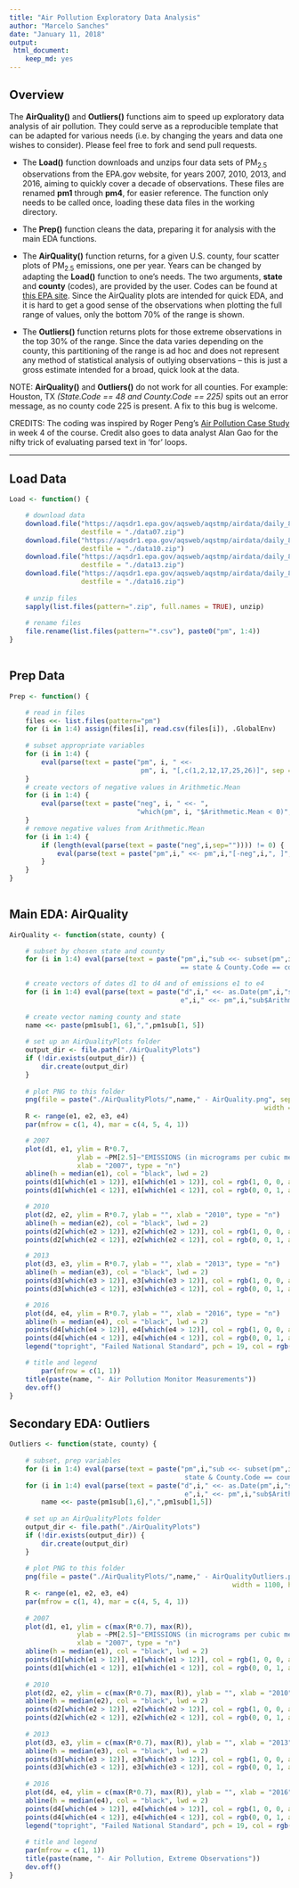 ```yaml
---
title: "Air Pollution Exploratory Data Analysis"
author: "Marcelo Sanches"
date: "January 11, 2018"
output: 
 html_document: 
    keep_md: yes
---
```


## Overview

The **AirQuality()** and **Outliers()** functions aim to speed up exploratory data analysis of air pollution. They could serve as a reproducible template that can be adapted for various needs (i.e. by changing the years and data one wishes to consider). Please feel free to fork and send pull requests.

- The **Load()** function downloads and unzips four data sets of PM<sub>2.5</sub> observations from the EPA.gov website, for years 2007, 2010, 2013, and 2016, aiming to quickly cover a decade of observations. These files are renamed **pm1** through **pm4**, for easier reference. The function only needs to be called once, loading these data files in the working directory.

- The **Prep()** function cleans the data, preparing it for analysis with the main EDA functions.

- The **AirQuality()** function returns, for a given U.S. county, four scatter plots of PM<sub>2.5</sub> emissions, one per year. Years can be changed by adapting the **Load()** function to one's needs. The two arguments, **state** and **county** (codes), are provided by the user. Codes can be found at [this EPA site](https://aqs.epa.gov/aqsweb/documents/codetables/states_and_counties.html). Since the AirQuality plots are intended for quick EDA, and it is hard to get a good sense of the observations when plotting the full range of values, only the bottom 70% of the range is shown. 

- The **Outliers()** function returns plots for those extreme observations in the top 30% of the range. Since the data varies depending on the county, this partitioning of the range is ad hoc and does not represent any method of statistical analysis of outlying observations -- this is just a gross estimate intended for a broad, quick look at the data.


NOTE: **AirQuality()** and **Outliers()** do not work for all counties. For example: Houston, TX *(State.Code == 48 and County.Code == 225)* spits out an error message, as no county code 225 is present. A fix to this bug is welcome.

CREDITS: The coding was inspired by Roger Peng's [Air Pollution Case Study](https://github.com/DataScienceSpecialization/courses/tree/master/04_ExploratoryAnalysis/CaseStudy) in week 4 of the course. Credit also goes to data analyst Alan Gao for the nifty trick of evaluating parsed text in 'for' loops.

---

## Load Data

```r

Load <- function() {

	# download data
	download.file("https://aqsdr1.epa.gov/aqsweb/aqstmp/airdata/daily_88101_2007.zip", 
	              destfile = "./data07.zip")
	download.file("https://aqsdr1.epa.gov/aqsweb/aqstmp/airdata/daily_88101_2010.zip", 
	              destfile = "./data10.zip")
	download.file("https://aqsdr1.epa.gov/aqsweb/aqstmp/airdata/daily_88101_2013.zip", 
	              destfile = "./data13.zip")
	download.file("https://aqsdr1.epa.gov/aqsweb/aqstmp/airdata/daily_88101_2016.zip", 
	              destfile = "./data16.zip")
	
	# unzip files
	sapply(list.files(pattern=".zip", full.names = TRUE), unzip)
	
	# rename files 
	file.rename(list.files(pattern="*.csv"), paste0("pm", 1:4))
}
	
```

## Prep Data 

```r
	
Prep <- function() {	

	# read in files 
	files <<- list.files(pattern="pm")  
	for (i in 1:4) assign(files[i], read.csv(files[i]), .GlobalEnv) 
	
	# subset appropriate variables  
	for (i in 1:4) {
		eval(parse(text = paste("pm", i, " <<- 
		                         pm", i, "[,c(1,2,12,17,25,26)]", sep = ""))) 
	}
	# create vectors of negative values in Arithmetic.Mean 
	for (i in 1:4) {
		eval(parse(text = paste("neg", i, " <<- ", 
		                        "which(pm", i, "$Arithmetic.Mean < 0)", sep = "")))
	}
	# remove negative values from Arithmetic.Mean
	for (i in 1:4) {																						
		if (length(eval(parse(text = paste("neg",i,sep="")))) != 0) {  	
			eval(parse(text = paste("pm",i," <<- pm",i,"[-neg",i,", ]", sep="")))
		}
	}
}
  
```

## Main EDA: AirQuality

```r

AirQuality <- function(state, county) {

	# subset by chosen state and county 
	for (i in 1:4) eval(parse(text = paste("pm",i,"sub <<- subset(pm",i,", State.Code 
	                                       == state & County.Code == county)", sep="")))

	# create vectors of dates d1 to d4 and of emissions e1 to e4
	for (i in 1:4) eval(parse(text = paste("d",i," <<- as.Date(pm",i,"sub$Date.Local); 
	                                       e",i," <<- pm",i,"sub$Arithmetic.Mean", sep="")))	
	
	# create vector naming county and state 
	name <<- paste(pm1sub[1, 6],",",pm1sub[1, 5])
	
	# set up an AirQualityPlots folder
	output_dir <- file.path("./AirQualityPlots")
	if (!dir.exists(output_dir)) {
		dir.create(output_dir)
	} 
	
	# plot PNG to this folder
	png(file = paste("./AirQualityPlots/",name," - AirQuality.png", sep=""), 
	                                                            width = 1100, height = 480)
	R <- range(e1, e2, e3, e4) 
	par(mfrow = c(1, 4), mar = c(4, 5, 4, 1))

	# 2007
	plot(d1, e1, ylim = R*0.7, 
	             ylab = ~PM[2.5]~"EMISSIONS (in micrograms per cubic meter)", 
	             xlab = "2007", type = "n")
	abline(h = median(e1), col = "black", lwd = 2)
	points(d1[which(e1 > 12)], e1[which(e1 > 12)], col = rgb(1, 0, 0, alpha = 0.3), pch = 19)
	points(d1[which(e1 < 12)], e1[which(e1 < 12)], col = rgb(0, 0, 1, alpha = 0.3), pch = 19)

	# 2010
	plot(d2, e2, ylim = R*0.7, ylab = "", xlab = "2010", type = "n")
	abline(h = median(e2), col = "black", lwd = 2)
	points(d2[which(e2 > 12)], e2[which(e2 > 12)], col = rgb(1, 0, 0, alpha = 0.3), pch = 19)
	points(d2[which(e2 < 12)], e2[which(e2 < 12)], col = rgb(0, 0, 1, alpha = 0.3), pch = 19)

	# 2013
	plot(d3, e3, ylim = R*0.7, ylab = "", xlab = "2013", type = "n")
	abline(h = median(e3), col = "black", lwd = 2)
	points(d3[which(e3 > 12)], e3[which(e3 > 12)], col = rgb(1, 0, 0, alpha = 0.3), pch = 19)
	points(d3[which(e3 < 12)], e3[which(e3 < 12)], col = rgb(0, 0, 1, alpha = 0.3), pch = 19)

	# 2016
	plot(d4, e4, ylim = R*0.7, ylab = "", xlab = "2016", type = "n")
	abline(h = median(e4), col = "black", lwd = 2)
	points(d4[which(e4 > 12)], e4[which(e4 > 12)], col = rgb(1, 0, 0, alpha = 0.3), pch = 19)
	points(d4[which(e4 < 12)], e4[which(e4 < 12)], col = rgb(0, 0, 1, alpha = 0.3), pch = 19)
	legend("topright", "Failed National Standard", pch = 19, col = rgb(1, 0, 0, alpha = 0.4))

	# title and legend 
    	par(mfrow = c(1, 1))
	title(paste(name, "- Air Pollution Monitor Measurements"))
	dev.off()
}

```

## Secondary EDA: Outliers

```r

Outliers <- function(state, county) {
	
	# subset, prep variables
	for (i in 1:4) eval(parse(text = paste("pm",i,"sub <<- subset(pm",i,", State.Code == 
	                                        state & County.Code == county)", sep="")))
	for (i in 1:4) eval(parse(text = paste("d",i," <<- as.Date(pm",i,"sub$Date.Local); 
                                            e",i," <<- pm",i,"sub$Arithmetic.Mean", sep="")))	
		name <<- paste(pm1sub[1,6],",",pm1sub[1,5])
	
	# set up an AirQualityPlots folder
	output_dir <- file.path("./AirQualityPlots")
	if (!dir.exists(output_dir)) {
		dir.create(output_dir)
	} 
	
	# plot PNG to this folder
	png(file = paste("./AirQualityPlots/",name," - AirQualityOutliers.png", sep=""), 
	                                                    width = 1100, height = 480)
	R <- range(e1, e2, e3, e4) 
	par(mfrow = c(1, 4), mar = c(4, 5, 4, 1))
	
	# 2007
	plot(d1, e1, ylim = c(max(R*0.7), max(R)), 
	             ylab = ~PM[2.5]~"EMISSIONS (in micrograms per cubic meter)", 
	             xlab = "2007", type = "n")
	abline(h = median(e1), col = "black", lwd = 2)
	points(d1[which(e1 > 12)], e1[which(e1 > 12)], col = rgb(1, 0, 0, alpha = 0.3), pch = 19)
	points(d1[which(e1 < 12)], e1[which(e1 < 12)], col = rgb(0, 0, 1, alpha = 0.3), pch = 19)
	
	# 2010
	plot(d2, e2, ylim = c(max(R*0.7), max(R)), ylab = "", xlab = "2010", type = "n")
	abline(h = median(e2), col = "black", lwd = 2)
	points(d2[which(e2 > 12)], e2[which(e2 > 12)], col = rgb(1, 0, 0, alpha = 0.3), pch = 19)
	points(d2[which(e2 < 12)], e2[which(e2 < 12)], col = rgb(0, 0, 1, alpha = 0.3), pch = 19)
	
	# 2013
	plot(d3, e3, ylim = c(max(R*0.7), max(R)), ylab = "", xlab = "2013", type = "n")
	abline(h = median(e3), col = "black", lwd = 2)
	points(d3[which(e3 > 12)], e3[which(e3 > 12)], col = rgb(1, 0, 0, alpha = 0.3), pch = 19)
	points(d3[which(e3 < 12)], e3[which(e3 < 12)], col = rgb(0, 0, 1, alpha = 0.3), pch = 19)
	
	# 2016
	plot(d4, e4, ylim = c(max(R*0.7), max(R)), ylab = "", xlab = "2016", type = "n")
	abline(h = median(e4), col = "black", lwd = 2)
	points(d4[which(e4 > 12)], e4[which(e4 > 12)], col = rgb(1, 0, 0, alpha = 0.3), pch = 19)
	points(d4[which(e4 < 12)], e4[which(e4 < 12)], col = rgb(0, 0, 1, alpha = 0.3), pch = 19)
	legend("topright", "Failed National Standard", pch = 19, col = rgb(1, 0, 0, alpha = 0.4))
    	
	# title and legend
	par(mfrow = c(1, 1))
	title(paste(name, "- Air Pollution, Extreme Observations"))
	dev.off()
}
```

